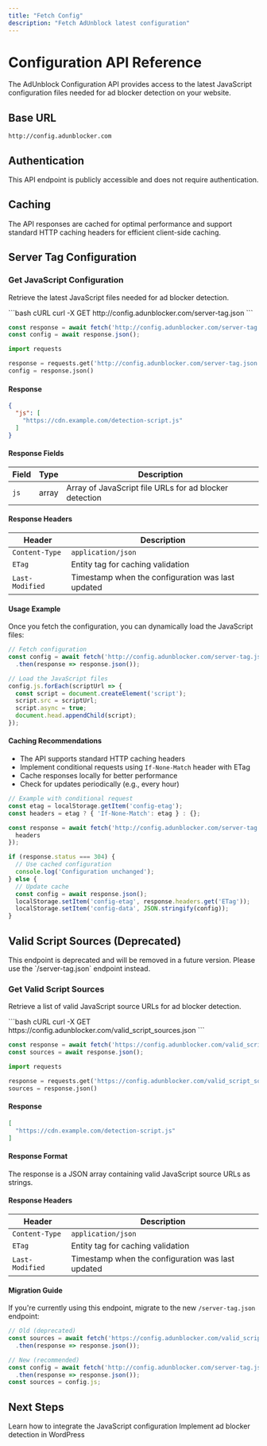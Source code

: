 ```yaml
---
title: "Fetch Config"
description: "Fetch AdUnblock latest configuration"
---
```


# Configuration API Reference

The AdUnblock Configuration API provides access to the latest JavaScript configuration files needed for ad blocker detection on your website.

## Base URL

```
http://config.adunblocker.com
```

## Authentication

This API endpoint is publicly accessible and does not require authentication.

## Caching

The API responses are cached for optimal performance and support standard HTTP caching headers for efficient client-side caching.

## Server Tag Configuration

### Get JavaScript Configuration

Retrieve the latest JavaScript files needed for ad blocker detection.

<CodeGroup>
```bash cURL
curl -X GET http://config.adunblocker.com/server-tag.json
```

```javascript JavaScript
const response = await fetch('http://config.adunblocker.com/server-tag.json');
const config = await response.json();
```

```python Python
import requests

response = requests.get('http://config.adunblocker.com/server-tag.json')
config = response.json()
```
</CodeGroup>

#### Response

```json
{
  "js": [
    "https://cdn.example.com/detection-script.js"
  ]
}
```

#### Response Fields

| Field | Type | Description |
|-------|------|-------------|
| `js` | array | Array of JavaScript file URLs for ad blocker detection |

#### Response Headers

| Header | Description |
|--------|-------------|
| `Content-Type` | `application/json` |
| `ETag` | Entity tag for caching validation |
| `Last-Modified` | Timestamp when the configuration was last updated |

#### Usage Example

Once you fetch the configuration, you can dynamically load the JavaScript files:

```javascript
// Fetch configuration
const config = await fetch('http://config.adunblocker.com/server-tag.json')
  .then(response => response.json());

// Load the JavaScript files
config.js.forEach(scriptUrl => {
  const script = document.createElement('script');
  script.src = scriptUrl;
  script.async = true;
  document.head.appendChild(script);
});
```

#### Caching Recommendations

- The API supports standard HTTP caching headers
- Implement conditional requests using `If-None-Match` header with ETag
- Cache responses locally for better performance
- Check for updates periodically (e.g., every hour)

```javascript
// Example with conditional request
const etag = localStorage.getItem('config-etag');
const headers = etag ? { 'If-None-Match': etag } : {};

const response = await fetch('http://config.adunblocker.com/server-tag.json', {
  headers
});

if (response.status === 304) {
  // Use cached configuration
  console.log('Configuration unchanged');
} else {
  // Update cache
  const config = await response.json();
  localStorage.setItem('config-etag', response.headers.get('ETag'));
  localStorage.setItem('config-data', JSON.stringify(config));
}
```

## Valid Script Sources (Deprecated)

<Warning>
  This endpoint is deprecated and will be removed in a future version. Please use the `/server-tag.json` endpoint instead.
</Warning>

### Get Valid Script Sources

Retrieve a list of valid JavaScript source URLs for ad blocker detection.

<CodeGroup>
```bash cURL
curl -X GET https://config.adunblocker.com/valid_script_sources.json
```

```javascript JavaScript
const response = await fetch('https://config.adunblocker.com/valid_script_sources.json');
const sources = await response.json();
```

```python Python
import requests

response = requests.get('https://config.adunblocker.com/valid_script_sources.json')
sources = response.json()
```
</CodeGroup>

#### Response

```json
[
  "https://cdn.example.com/detection-script.js"
]
```

#### Response Format

The response is a JSON array containing valid JavaScript source URLs as strings.

#### Response Headers

| Header | Description |
|--------|-------------|
| `Content-Type` | `application/json` |
| `ETag` | Entity tag for caching validation |
| `Last-Modified` | Timestamp when the configuration was last updated |

#### Migration Guide

If you're currently using this endpoint, migrate to the new `/server-tag.json` endpoint:

```javascript
// Old (deprecated)
const sources = await fetch('https://config.adunblocker.com/valid_script_sources.json')
  .then(response => response.json());

// New (recommended)
const config = await fetch('http://config.adunblocker.com/server-tag.json')
  .then(response => response.json());
const sources = config.js;
```

## Next Steps

<CardGroup cols={2}>
  <Card
    title="JavaScript Integration"
    icon="js"
    href="/guides/html-javascript"
  >
    Learn how to integrate the JavaScript configuration
  </Card>
  <Card
    title="WordPress Guide"
    icon="wordpress"
    href="/guides/wordpress"
  >
    Implement ad blocker detection in WordPress
  </Card>
</CardGroup>
